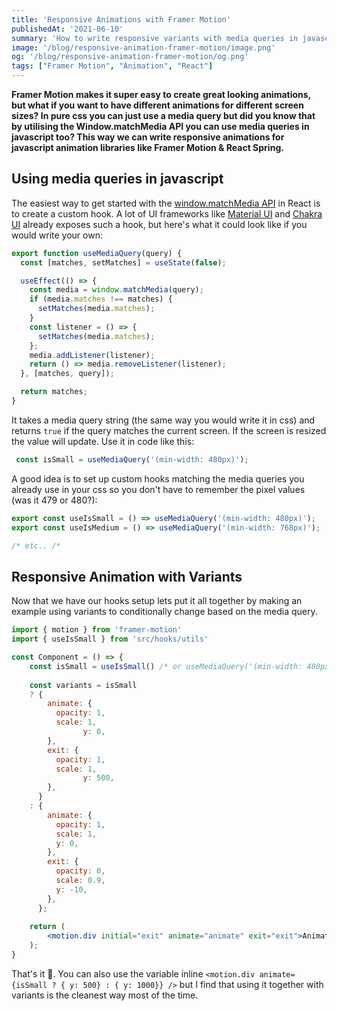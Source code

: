 ```yaml
---
title: 'Responsive Animations with Framer Motion'
publishedAt: '2021-06-10'
summary: 'How to write responsive variants with media queries in javascript'
image: '/blog/responsive-animation-framer-motion/image.png'
og: '/blog/responsive-animation-framer-motion/og.png'
tags: ["Framer Motion", "Animation", "React"]
---
```


__Framer Motion makes it super easy to create great looking animations, but what if you want to have different animations for different screen sizes? In pure css you can just use a media query but did you know that by utilising the Window.matchMedia API you can use media queries in javascript too? This way we can write responsive animations for javascript animation libraries like Framer Motion & React Spring.__

## Using media queries in javascript

The easiest way to get started with the [window.matchMedia API](https://developer.mozilla.org/en-US/docs/Web/API/Window/matchMedia) in React is to create a custom hook. A lot of UI frameworks like [Material UI](https://material-ui.com/components/use-media-query/) and [Chakra UI](https://chakra-ui.com/docs/hooks/use-media-query) already exposes such a hook, but here's what it could look like if you would write your own:

```jsx
export function useMediaQuery(query) {
  const [matches, setMatches] = useState(false);

  useEffect(() => {
    const media = window.matchMedia(query);
    if (media.matches !== matches) {
      setMatches(media.matches);
    }
    const listener = () => {
      setMatches(media.matches);
    };
    media.addListener(listener);
    return () => media.removeListener(listener);
  }, [matches, query]);

  return matches;
}
```

It takes a media query string (the same way you would write it in css) and returns `true` if the query matches the current screen. If the screen is resized the value will update. Use it in code like this:

```jsx
 const isSmall = useMediaQuery('(min-width: 480px)');
```

A good idea is to set up custom hooks matching the media queries you already use in your css so you don't have to remember the pixel values (was it 479 or 480?):

```jsx
export const useIsSmall = () => useMediaQuery('(min-width: 480px)');
export const useIsMedium = () => useMediaQuery('(min-width: 768px)');

/* etc.. /*
```

## Responsive Animation with Variants

Now that we have our hooks setup lets put it all together by making an example using variants to conditionally change based on the media query.

```jsx
import { motion } from 'framer-motion'
import { useIsSmall } from 'src/hooks/utils'

const Component = () => {
	const isSmall = useIsSmall() /* or useMediaQuery('(min-width: 480px)'); */
 
	const variants = isSmall
	? {
	    animate: {
	      opacity: 1,
	      scale: 1,
				y: 0,
	    },
	    exit: {
	      opacity: 1,
	      scale: 1,
				y: 500,
	    },
	  }
	: {
	    animate: {
	      opacity: 1,
	      scale: 1,
	      y: 0,
	    },
	    exit: {
	      opacity: 0,
	      scale: 0.9,
	      y: -10,
	    },
	  };
	
	return (
		<motion.div initial="exit" animate="animate" exit="exit">Animated</div>
	);
}
```

That's it 🙌. You can also use the variable inline `<motion.div animate={isSmall ? { y: 500} : { y: 1000}} />` but I find that using it together with variants is the cleanest way most of the time.

